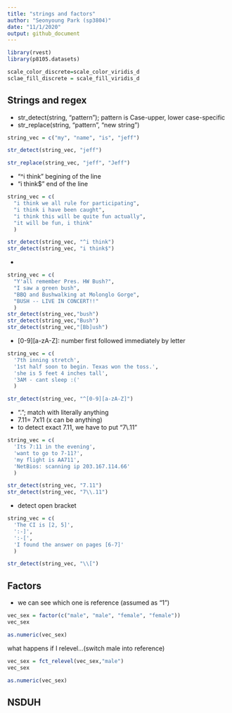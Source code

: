 ```yaml
---
title: "strings and factors"
author: "Seonyoung Park (sp3804)"
date: "11/1/2020"
output: github_document
---
```


```r
library(rvest)
library(p8105.datasets)

scale_color_discrete=scale_color_viridis_d
sclae_fill_discrete = scale_fill_viridis_d

```


## Strings and regex

* str_detect(string, "pattern"); pattern is Case-upper, lower case-specific 
* str_replace(string, "pattern", "new string")

```r
string_vec = c("my", "name", "is", "jeff")

str_detect(string_vec, "jeff")

str_replace(string_vec, "jeff", "Jeff")
```

* "^i think" begining of the line
* "i think$" end of the line
```r
string_vec = c(
  "i think we all rule for participating",
  "i think i have been caught",
  "i think this will be quite fun actually",
  "it will be fun, i think"
  )

str_detect(string_vec, "^i think")
str_detect(string_vec, "i think$")
```
* [Aa]: lower or upper case
```r
string_vec = c(
  "Y'all remember Pres. HW Bush?",
  "I saw a green bush",
  "BBQ and Bushwalking at Molonglo Gorge",
  "BUSH -- LIVE IN CONCERT!!"
  )
str_detect(string_vec,"bush")
str_detect(string_vec,"Bush")
str_detect(string_vec,"[Bb]ush")
```
* [0-9][a-zA-Z]: number first followed immediately by letter 
```r
string_vec = c(
  '7th inning stretch',
  '1st half soon to begin. Texas won the toss.',
  'she is 5 feet 4 inches tall',
  '3AM - cant sleep :('
  )

str_detect(string_vec, "^[0-9][a-zA-Z]")

```
* "."; match with literally anything
* 7.11= 7x11 (x can be anything)
* to detect exact 7.11, we have to put "7\\.11"
```r
string_vec = c(
  'Its 7:11 in the evening',
  'want to go to 7-11?',
  'my flight is AA711',
  'NetBios: scanning ip 203.167.114.66'
  )

str_detect(string_vec, "7.11")
str_detect(string_vec, "7\\.11")
```
* detect open bracket
```r
string_vec = c(
  'The CI is [2, 5]',
  ':-]',
  ':-[',
  'I found the answer on pages [6-7]'
  )

str_detect(string_vec, "\\[")


```

## Factors

* we can see which one is reference (assumed as "1")
```r
vec_sex = factor(c("male", "male", "female", "female"))
vec_sex

as.numeric(vec_sex)
```

what happens if I relevel...(switch male into reference)

```r
vec_sex = fct_relevel(vec_sex,"male")
vec_sex

as.numeric(vec_sex)

````

## NSDUH




